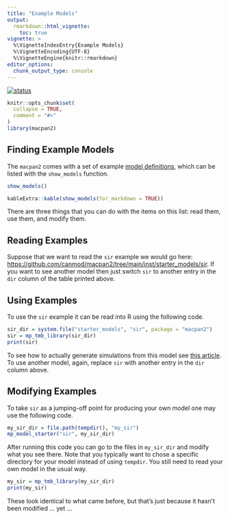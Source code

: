 ```yaml
---
title: "Example Models"
output: 
  rmarkdown::html_vignette:
    toc: true
vignette: >
  %\VignetteIndexEntry{Example Models}
  %\VignetteEncoding{UTF-8}
  %\VignetteEngine{knitr::rmarkdown}
editor_options: 
  chunk_output_type: console
---
```


[![status](https://img.shields.io/badge/status-mature%20draft-yellow)](https://canmod.github.io/macpan2/articles/vignette-status#mature-draft)

```r
knitr::opts_chunk$set(
  collapse = TRUE,
  comment = "#>"
)
library(macpan2)
```

## Finding Example Models

The `macpan2` comes with a set of example [model definitions](https://canmod.github.io/macpan2/articles/model_definitions), which can be listed with the `show_models` function.
```r
show_models()
```
```r
kableExtra::kable(show_models(for_markdown = TRUE))
```

There are three things that you can do with the items on this list: read them, use them, and modify them.

## Reading Examples

Suppose that we want to read the `sir` example we would go here: [https://github.com/canmod/macpan2/tree/main/inst/starter_models/sir](https://github.com/canmod/macpan2/tree/main/inst/starter_models/sir). If you want to see another model then just switch `sir` to another entry in the `dir` column of the table printed above.

## Using Examples

To use the `sir` example it can be read into R using the following code.
```r
sir_dir = system.file("starter_models", "sir", package = "macpan2")
sir = mp_tmb_library(sir_dir)
print(sir)
```
To see how to actually generate simulations from this model see [this article](https://canmod.github.io/macpan2/articles/quickstart). To use another model, again, replace `sir` with another entry in the `dir` column above.

## Modifying Examples

To take `sir` as a jumping-off point for producing your own model one may use the following code.
```r
my_sir_dir = file.path(tempdir(), "my_sir")
mp_model_starter("sir", my_sir_dir)
```

After running this code you can go to the files in `my_sir_dir` and modify what you see there. Note that you typically want to chose a specific directory for your model instead of using `tempdir`. You still need to read your own model in the usual way.
```r
my_sir = mp_tmb_library(my_sir_dir)
print(my_sir)
```
These look identical to what came before, but that's just because it hasn't been modified ... yet ...
